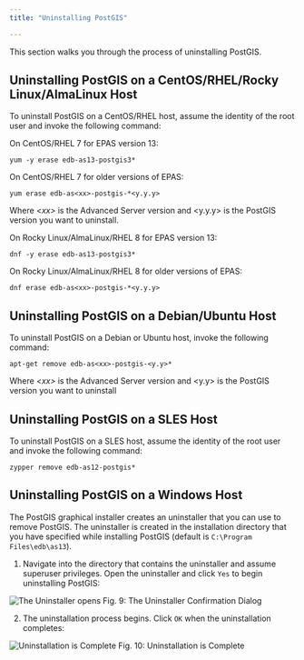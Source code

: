 ```yaml
---
title: "Uninstalling PostGIS"

---
```


<div id="uninstalling_postgis" class="registered_link"></div>

This section walks you through the process of uninstalling PostGIS.

## Uninstalling PostGIS on a CentOS/RHEL/Rocky Linux/AlmaLinux Host

To uninstall PostGIS on a CentOS/RHEL host, assume the identity of the root user and invoke the following command:

On CentOS/RHEL 7 for EPAS version 13:

```text
yum -y erase edb-as13-postgis3*
```

On CentOS/RHEL 7 for older versions of EPAS:

```text
yum erase edb-as<xx>-postgis-*<y.y.y>
```

Where *&lt;xx>* is the Advanced Server version and &lt;y.y.y> is the PostGIS version you want to uninstall.

On Rocky Linux/AlmaLinux/RHEL 8 for EPAS version 13:

```text
dnf -y erase edb-as13-postgis3*
```

On Rocky Linux/AlmaLinux/RHEL 8 for older versions of EPAS:

```text
dnf erase edb-as<xx>-postgis-*<y.y.y>
```

## Uninstalling PostGIS on a Debian/Ubuntu Host

To uninstall PostGIS on a Debian or Ubuntu host, invoke the following command:

```text
apt-get remove edb-as<xx>-postgis-<y.y>*
```

Where *&lt;xx>* is the Advanced Server version and &lt;y.y> is the PostGIS version you want to uninstall

## Uninstalling PostGIS on a SLES Host

To uninstall PostGIS on a SLES host, assume the identity of the root user and invoke the following command:

```text
zypper remove edb-as12-postgis*
```

## Uninstalling PostGIS on a Windows Host

The PostGIS graphical installer creates an uninstaller that you can use to remove PostGIS. The uninstaller is created in the installation directory that you have specified while installing PostGIS (default is `C:\Program Files\edb\as13`).

1.  Navigate into the directory that contains the uninstaller and assume superuser privileges. Open the uninstaller and click `Yes` to begin uninstalling PostGIS:

![The Uninstaller opens](images/uninstall1.png)
Fig. 9: The Uninstaller Confirmation Dialog

2.  The uninstallation process begins. Click `OK` when the uninstallation completes:

![Uninstallation is Complete](images/uninstall4final.png)
Fig. 10: Uninstallation is Complete
